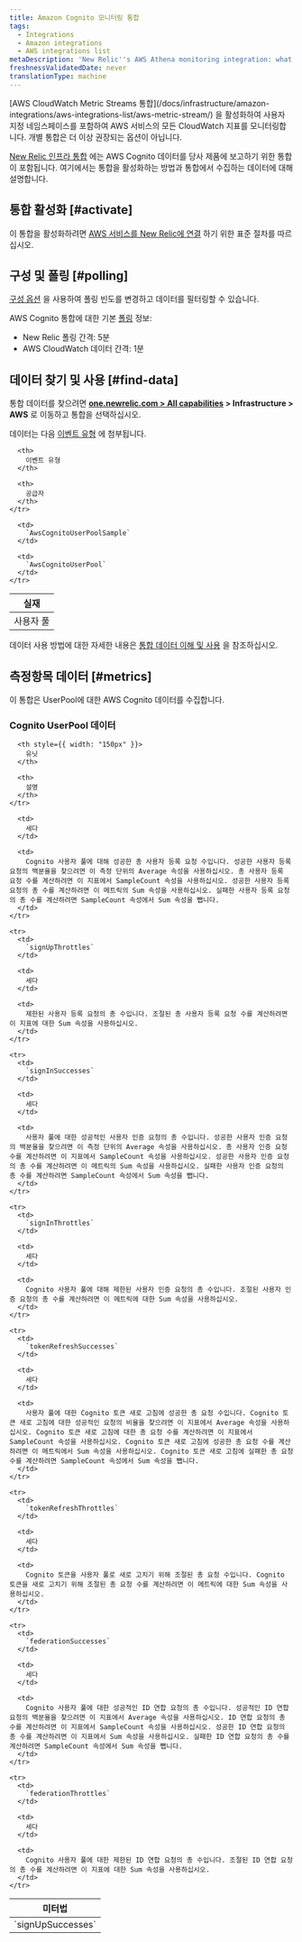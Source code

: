 ```yaml
---
title: Amazon Cognito 모니터링 통합
tags:
  - Integrations
  - Amazon integrations
  - AWS integrations list
metaDescription: 'New Relic''s AWS Athena monitoring integration: what data it reports, and how to enable it.'
freshnessValidatedDate: never
translationType: machine
---
```


<Callout variant="important">
  [AWS CloudWatch Metric Streams 통합](/docs/infrastructure/amazon-integrations/aws-integrations-list/aws-metric-stream/) 을 활성화하여 사용자 지정 네임스페이스를 포함하여 AWS 서비스의 모든 CloudWatch 지표를 모니터링합니다. 개별 통합은 더 이상 권장되는 옵션이 아닙니다.
</Callout>

[New Relic 인프라 통합](/docs/infrastructure/integrations-getting-started/getting-started/introduction-infrastructure-integrations) 에는 AWS Cognito 데이터를 당사 제품에 보고하기 위한 통합이 포함됩니다. 여기에서는 통합을 활성화하는 방법과 통합에서 수집하는 데이터에 대해 설명합니다.

## 통합 활성화 [#activate]

이 통합을 활성화하려면 [AWS 서비스를 New Relic에 연결](/docs/infrastructure/infrastructure-integrations/getting-started/connect-aws-integrations-infrastructure) 하기 위한 표준 절차를 따르십시오.

## 구성 및 폴링 [#polling]

[구성 옵션](/docs/integrations/new-relic-integrations/getting-started/configure-polling-frequency-data-collection-cloud-integrations) 을 사용하여 폴링 빈도를 변경하고 데이터를 필터링할 수 있습니다.

AWS Cognito 통합에 대한 기본 [폴링](/docs/infrastructure/amazon-integrations/aws-integrations-list/aws-polling-intervals-infrastructure-integrations) 정보:

* New Relic 폴링 간격: 5분
* AWS CloudWatch 데이터 간격: 1분

## 데이터 찾기 및 사용 [#find-data]

통합 데이터를 찾으려면 **[one.newrelic.com > All capabilities](https://one.newrelic.com/all-capabilities) > Infrastructure > AWS** 로 이동하고 통합을 선택하십시오.

데이터는 다음 [이벤트 유형](/docs/data-apis/understand-data/new-relic-data-types/#event-data) 에 첨부됩니다.

<table>
  <thead>
    <tr>
      <th>
        실재
      </th>

      <th>
        이벤트 유형
      </th>

      <th>
        공급자
      </th>
    </tr>
  </thead>

  <tbody>
    <tr>
      <td>
        사용자 풀
      </td>

      <td>
        `AwsCognitoUserPoolSample`
      </td>

      <td>
        `AwsCognitoUserPool`
      </td>
    </tr>
  </tbody>
</table>

데이터 사용 방법에 대한 자세한 내용은 [통합 데이터 이해 및 사용](/docs/infrastructure/integrations/find-use-infrastructure-integration-data) 을 참조하십시오.

## 측정항목 데이터 [#metrics]

이 통합은 UserPool에 대한 AWS Cognito 데이터를 수집합니다.

### Cognito UserPool 데이터

<table>
  <thead>
    <tr>
      <th style={{ width: "275px" }}>
        미터법
      </th>

      <th style={{ width: "150px" }}>
        유닛
      </th>

      <th>
        설명
      </th>
    </tr>
  </thead>

  <tbody>
    <tr>
      <td>
        `signUpSuccesses`
      </td>

      <td>
        세다
      </td>

      <td>
        Cognito 사용자 풀에 대해 성공한 총 사용자 등록 요청 수입니다. 성공한 사용자 등록 요청의 백분율을 찾으려면 이 측정 단위의 Average 속성을 사용하십시오. 총 사용자 등록 요청 수를 계산하려면 이 지표에서 SampleCount 속성을 사용하십시오. 성공한 사용자 등록 요청의 총 수를 계산하려면 이 메트릭의 Sum 속성을 사용하십시오. 실패한 사용자 등록 요청의 총 수를 계산하려면 SampleCount 속성에서 Sum 속성을 뺍니다.
      </td>
    </tr>

    <tr>
      <td>
        `signUpThrottles`
      </td>

      <td>
        세다
      </td>

      <td>
        제한된 사용자 등록 요청의 총 수입니다. 조절된 총 사용자 등록 요청 수를 계산하려면 이 지표에 대한 Sum 속성을 사용하십시오.
      </td>
    </tr>

    <tr>
      <td>
        `signInSuccesses`
      </td>

      <td>
        세다
      </td>

      <td>
        사용자 풀에 대한 성공적인 사용자 인증 요청의 총 수입니다. 성공한 사용자 인증 요청의 백분율을 찾으려면 이 측정 단위의 Average 속성을 사용하십시오. 총 사용자 인증 요청 수를 계산하려면 이 지표에서 SampleCount 속성을 사용하십시오. 성공한 사용자 인증 요청의 총 수를 계산하려면 이 메트릭의 Sum 속성을 사용하십시오. 실패한 사용자 인증 요청의 총 수를 계산하려면 SampleCount 속성에서 Sum 속성을 뺍니다.
      </td>
    </tr>

    <tr>
      <td>
        `signInThrottles`
      </td>

      <td>
        세다
      </td>

      <td>
        Cognito 사용자 풀에 대해 제한된 사용자 인증 요청의 총 수입니다. 조절된 사용자 인증 요청의 총 수를 계산하려면 이 메트릭에 대한 Sum 속성을 사용하십시오.
      </td>
    </tr>

    <tr>
      <td>
        `tokenRefreshSuccesses`
      </td>

      <td>
        세다
      </td>

      <td>
        사용자 풀에 대한 Cognito 토큰 새로 고침에 성공한 총 요청 수입니다. Cognito 토큰 새로 고침에 대한 성공적인 요청의 비율을 찾으려면 이 지표에서 Average 속성을 사용하십시오. Cognito 토큰 새로 고침에 대한 총 요청 수를 계산하려면 이 지표에서 SampleCount 속성을 사용하십시오. Cognito 토큰 새로 고침에 성공한 총 요청 수를 계산하려면 이 메트릭에서 Sum 속성을 사용하십시오. Cognito 토큰 새로 고침에 실패한 총 요청 수를 계산하려면 SampleCount 속성에서 Sum 속성을 뺍니다.
      </td>
    </tr>

    <tr>
      <td>
        `tokenRefreshThrottles`
      </td>

      <td>
        세다
      </td>

      <td>
        Cognito 토큰을 사용자 풀로 새로 고치기 위해 조절된 총 요청 수입니다. Cognito 토큰을 새로 고치기 위해 조절된 총 요청 수를 계산하려면 이 메트릭에 대한 Sum 속성을 사용하십시오.
      </td>
    </tr>

    <tr>
      <td>
        `federationSuccesses`
      </td>

      <td>
        세다
      </td>

      <td>
        Cognito 사용자 풀에 대한 성공적인 ID 연합 요청의 총 수입니다. 성공적인 ID 연합 요청의 백분율을 찾으려면 이 지표에서 Average 속성을 사용하십시오. ID 연합 요청의 총 수를 계산하려면 이 지표에서 SampleCount 속성을 사용하십시오. 성공한 ID 연합 요청의 총 수를 계산하려면 이 지표에서 Sum 속성을 사용하십시오. 실패한 ID 연합 요청의 총 수를 계산하려면 SampleCount 속성에서 Sum 속성을 뺍니다.
      </td>
    </tr>

    <tr>
      <td>
        `federationThrottles`
      </td>

      <td>
        세다
      </td>

      <td>
        Cognito 사용자 풀에 대한 제한된 ID 연합 요청의 총 수입니다. 조절된 ID 연합 요청의 총 수를 계산하려면 이 지표에 대한 Sum 속성을 사용하십시오.
      </td>
    </tr>
  </tbody>
</table>